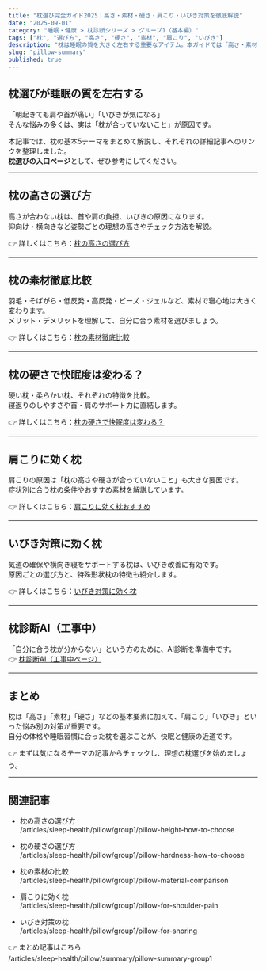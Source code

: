 ```yaml
---
title: "枕選び完全ガイド2025｜高さ・素材・硬さ・肩こり・いびき対策を徹底解説"
date: "2025-09-01"
category: "睡眠・健康 > 枕診断シリーズ > グループ1（基本編）"
tags: ["枕", "選び方", "高さ", "硬さ", "素材", "肩こり", "いびき"]
description: "枕は睡眠の質を大きく左右する重要なアイテム。本ガイドでは「高さ・素材・硬さ・肩こり・いびき対策」の5つのテーマを徹底解説し、悩みに合わせた正しい選び方を紹介します。"
slug: "pillow-summary"
published: true
---
```


## 枕選びが睡眠の質を左右する
「朝起きても肩や首が痛い」「いびきが気になる」  
そんな悩みの多くは、実は「枕が合っていないこと」が原因です。  

本記事では、枕の基本5テーマをまとめて解説し、それぞれの詳細記事へのリンクを整理しました。  
**枕選びの入口ページ**として、ぜひ参考にしてください。

---

## 枕の高さの選び方
高さが合わない枕は、首や肩の負担、いびきの原因になります。  
仰向け・横向きなど姿勢ごとの理想の高さやチェック方法を解説。  

👉 詳しくはこちら：[枕の高さの選び方](/articles/sleep-health/pillow/group1/pillow-height-how-to-choose)

---

## 枕の素材徹底比較
羽毛・そばがら・低反発・高反発・ビーズ・ジェルなど、素材で寝心地は大きく変わります。  
メリット・デメリットを理解して、自分に合う素材を選びましょう。  

👉 詳しくはこちら：[枕の素材徹底比較](/articles/sleep-health/pillow/group1/pillow-material-comparison)

---

## 枕の硬さで快眠度は変わる？
硬い枕・柔らかい枕、それぞれの特徴を比較。  
寝返りのしやすさや首・肩のサポート力に直結します。  

👉 詳しくはこちら：[枕の硬さで快眠度は変わる？](/articles/sleep-health/pillow/group1/pillow-hardness-how-to-choose)

---

## 肩こりに効く枕
肩こりの原因は「枕の高さや硬さが合っていないこと」も大きな要因です。  
症状別に合う枕の条件やおすすめ素材を解説しています。  

👉 詳しくはこちら：[肩こりに効く枕おすすめ](/articles/sleep-health/pillow/group1/pillow-for-shoulder-pain)

---

## いびき対策に効く枕
気道の確保や横向き寝をサポートする枕は、いびき改善に有効です。  
原因ごとの選び方と、特殊形状枕の特徴も紹介します。  

👉 詳しくはこちら：[いびき対策に効く枕](/articles/sleep-health/pillow/group1/pillow-for-snoring)

---

## 枕診断AI（工事中）
「自分に合う枕が分からない」という方のために、AI診断を準備中です。  
👉 [枕診断AI（工事中ページ）](/pillow/diagnosis)

---

## まとめ
枕は「高さ」「素材」「硬さ」などの基本要素に加えて、「肩こり」「いびき」といった悩み別の対策が重要です。  
自分の体格や睡眠習慣に合った枕を選ぶことが、快眠と健康の近道です。  

👉 まずは気になるテーマの記事からチェックし、理想の枕選びを始めましょう。

---

## 関連記事

- 枕の高さの選び方  
  /articles/sleep-health/pillow/group1/pillow-height-how-to-choose

- 枕の硬さの選び方  
  /articles/sleep-health/pillow/group1/pillow-hardness-how-to-choose

- 枕の素材の比較  
  /articles/sleep-health/pillow/group1/pillow-material-comparison

- 肩こりに効く枕  
  /articles/sleep-health/pillow/group1/pillow-for-shoulder-pain

- いびき対策の枕  
  /articles/sleep-health/pillow/group1/pillow-for-snoring

👉 まとめ記事はこちら  
/articles/sleep-health/pillow/summary/pillow-summary-group1

